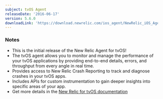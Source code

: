 ```yaml
---
subject: tvOS Agent
releaseDate: '2016-06-17'
version: 5.6.0
downloadLink: 'https://download.newrelic.com/ios_agent/NewRelic_iOS_Agent_5.6.0.zip'
---
```


### Notes

* This is the initial release of the New Relic Agent for tvOS!
* The tvOS agent allows you to monitor and manage the performance of your tvOS applications by providing end-to-end details, errors, and throughput from every angle in real time.
* Provides access to New Relic Crash Reporting to track and diagnose crashes in your tvOS apps.
* Includes APIs for custom instrumentation to gain deeper insights into specific areas of your app.
* Get more details in the [New Relic for tvOS documentation](https://docs.newrelic.com/docs/mobile-monitoring/new-relic-mobile-ios/tvos)
